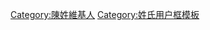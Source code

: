 {{Userbox-2
  |id1=[[File:SurnameChen.png|30px]]
  |id1-c=#FFFFFF
  |info=這個用戶姓'''[[陳姓|陳]]'''。
  |info-c=#FFFFFF
  |info-s=10
  |border-c=red
  |id2-c=#0000ff
  |id2-fc=#FFFFFF
  |id2=[[:Category:陳姓維基人|<span lang="zh" style="font-family: ; color: #FFFFFF;">Chén</br>Chan</span>]]
}}
<includeonly>[[Category:陳姓維基人]]</includeonly><noinclude>[[Category:姓氏用户框模板]]</noinclude>